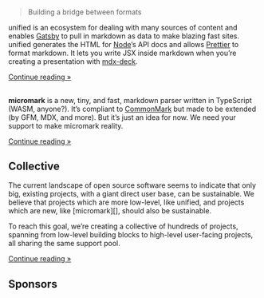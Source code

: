 
# <Logo name="unified" />

> Building a bridge between formats

unified is an ecosystem for dealing with many sources of content and
enables [Gatsby][] to pull in markdown as data to make blazing fast sites.
unified generates the HTML for [Node][]’s API docs and
allows [Prettier][] to format markdown.
It lets you write JSX inside markdown when
you’re creating a presentation with [mdx-deck][].

[Continue reading »](/about)

## <Logo name="micromark" /><Indicator />

**micromark** is a new, tiny, and fast, markdown parser written in TypeScript
(WASM, anyone?).
It’s compliant to [CommonMark][] but made to be extended (by GFM, MDX, and more).
But it’s just an idea for now.
We need your support to make micromark reality.

[Continue reading »](/micromark)

## Collective<Indicator />

The current landscape of open source software seems to indicate that only big,
existing projects, with a giant direct user base, can be sustainable.
We believe that projects which are more low-level, like unified, and projects
which are new, like [micromark][], should also be sustainable.

To reach this goal, we’re creating a collective of hundreds of projects,
spanning from low-level building blocks to high-level user-facing projects,
all sharing the same support pool.

[Continue reading »](/collective)

## Sponsors

<!-- TODO: list of sponsors. -->

<!-- Definitions -->

[gatsby]: https://www.gatsbyjs.org

[node]: https://nodejs.org/en

[prettier]: https://prettier.io

[mdx-deck]: https://github.com/jxnblk/mdx-deck

[remark]: https://github.com/remarkjs/remark

[mdx]: https://github.com/mdx-js/mdx

[CommonMark]: https://commonmark.org
